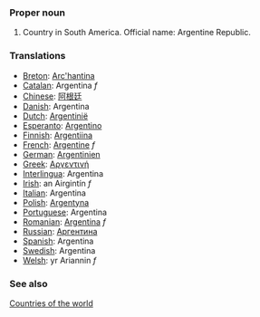 ===Proper noun===
# Country in South America. Official name: Argentine Republic.
===Translations===
*[[Breton]]: [[Arc'hantina]]
*[[Catalan]]: Argentina ''f''
*[[Chinese]]: [[阿根廷]]
*[[Danish]]: Argentina
*[[Dutch]]: [[Argentinië]]
*[[Esperanto]]: [[Argentino]]
*[[Finnish]]: [[Argentiina]]
*[[French]]: [[Argentine]] ''f''
*[[German]]: [[Argentinien]]
*[[Greek]]: [[Αργεντινή]]
*[[Interlingua]]: Argentina
*[[Irish]]: an Airgintín ''f''
*[[Italian]]: Argentina
*[[Polish]]: [[Argentyna]]
*[[Portuguese]]: Argentina
*[[Romanian]]: [[Argentina]] ''f''
*[[Russian]]: [[Аргентина]]
*[[Spanish]]: Argentina
*[[Swedish]]: Argentina
*[[Welsh]]: yr Ariannin ''f''

===See also===
[[Countries of the world]]